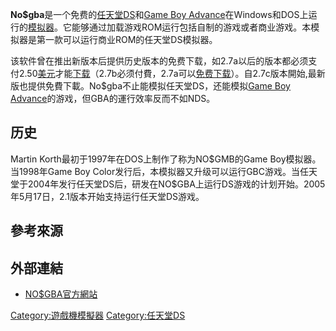{{Infobox software
| name = No$gba
| logo = [[File:NO$GBA_Icon.png|File:NO$GBA Icon.png]]
| developer = Martin Korth
| released = 2002年3月13日
| latest release version = 3.05
| latest release date    = 2021年8月20日
| operating_system = [[DOS|DOS]]、[[Microsoft_Windows|Microsoft Windows]]
| genre = [[游戏机模拟器|游戏机模拟器]]
|license = 免费软件<ref>http://problemkaputt.de/gbanew.htm</ref>
| website = http://problemkaputt.de/gba.htm
}}

'''No$gba'''是一个免费的[[任天堂DS|任天堂DS]]和[[Game_Boy_Advance|Game Boy Advance]]在Windows和DOS上运行的[[模拟器|模拟器]]。它能够通过加载游戏ROM运行包括自制的游戏或者商业游戏。本模拟器是第一款可以运行商业ROM的任天堂DS模拟器。

该软件曾在推出新版本后提供历史版本的免费下载，如2.7a以后的版本都必须支付2.50[[美元|美元]]才能[[下载|下载]]（2.7b必须付費，2.7a可以[[免费下载|免费下载]]）。自2.7c版本開始,最新版也提供免費下載。No$gba不止能模拟任天堂DS，还能模拟[[Game_Boy_Advance|Game Boy Advance]]的游戏，但GBA的運行效率反而不如NDS。

== 历史 ==
Martin Korth最初于1997年在DOS上制作了称为NO$GMB的Game Boy模拟器。当1998年Game Boy Color发行后，本模拟器又升级可以运行GBC游戏。当任天堂于2004年发行任天堂DS后，研发在NO$GBA上运行DS游戏的计划开始。2005年5月17日，2.1版本开始支持运行任天堂DS游戏。

== 參考來源 ==
{{reflist}}

== 外部連結 ==
* [http://problemkaputt.de/gba.htm NO$GBA官方網站]{{Wayback|url=http://problemkaputt.de/gba.htm |date=20160121214015 }}

[[Category:遊戲機模擬器|Category:遊戲機模擬器]]
[[Category:任天堂DS|Category:任天堂DS]]